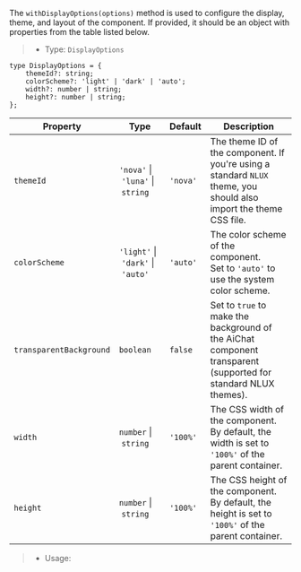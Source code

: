 The `withDisplayOptions(options)` method is used to configure the display, theme, and layout of the component.
If provided, it should be an object with properties from the table listed below.

> * Type: `DisplayOptions`

```tsx
type DisplayOptions = {
    themeId?: string;
    colorScheme?: 'light' | 'dark' | 'auto';
    width?: number | string;
    height?: number | string;
};
```

| Property | Type |  Default |Description |
| --- | --- | --- | --- |
| `themeId` | `'nova'`&nbsp;\|&nbsp;`'luna'`&nbsp;\|&nbsp;`string` | `'nova'` | The theme ID of the component. If you're using a standard `NLUX` theme, you should also import the theme CSS file. |
| `colorScheme` | `'light'`&nbsp;\|&nbsp;`'dark'`&nbsp;\|&nbsp;`'auto'` | `'auto'` | The color scheme of the component.<br />Set to `'auto'` to use the system color scheme. |
| `transparentBackground` | `boolean` | `false` | Set to `true` to make the background of the AiChat component transparent (supported for standard NLUX themes). |
| `width` | `number`&nbsp;\|&nbsp;`string` | `'100%'` | The CSS width of the component.<br />By default, the width is set to `'100%'` of the parent container. |
| `height` | `number`&nbsp;\|&nbsp;`string` | `'100%'` | The CSS height of the component.<br />By default, the height is set to `'100%'` of the parent container. |

> * Usage:
